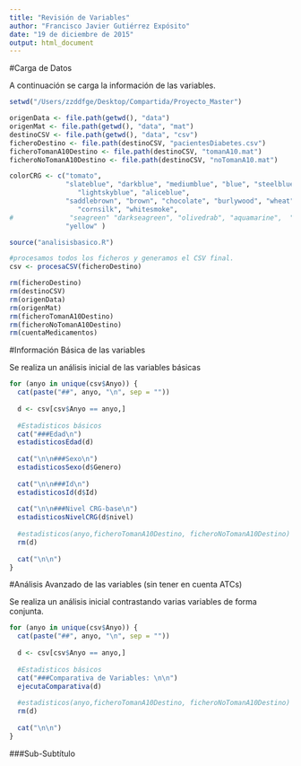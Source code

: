 ```yaml
---
title: "Revisión de Variables"
author: "Francisco Javier Gutiérrez Expósito"
date: "19 de diciembre de 2015"
output: html_document
---
```


#Carga de Datos 

A continuación se carga la información de las variables.

```r
setwd("/Users/zzddfge/Desktop/Compartida/Proyecto_Master")

origenData <- file.path(getwd(), "data")
origenMat <- file.path(getwd(), "data", "mat")
destinoCSV <- file.path(getwd(), "data", "csv")
ficheroDestino <- file.path(destinoCSV, "pacientesDiabetes.csv")
ficheroTomanA10Destino <- file.path(destinoCSV, "tomanA10.mat")
ficheroNoTomanA10Destino <- file.path(destinoCSV, "noTomanA10.mat")

colorCRG <- c("tomato", 
              "slateblue", "darkblue", "mediumblue", "blue", "steelblue", "deepskyblue", "skyblue", 
                 "lightskyblue", "aliceblue",       
              "saddlebrown", "brown", "chocolate", "burlywood", "wheat", "bisque", "blanchedalmond", "beige", 
                 "cornsilk", "whitesmoke",  
#              "seagreen" "darkseagreen", "olivedrab", "aquamarine",  "green", "lightseagreen", "springgreen", "palegreen", "mediumspringgreen", "cyan",  
              "yellow" )

source("analisisbasico.R")

#procesamos todos los ficheros y generamos el CSV final.
csv <- procesaCSV(ficheroDestino)

rm(ficheroDestino)
rm(destinoCSV)
rm(origenData)
rm(origenMat)
rm(ficheroTomanA10Destino)
rm(ficheroNoTomanA10Destino)
rm(cuentaMedicamentos)
```

#Información Básica de las variables

Se realiza un análisis inicial de las variables básicas

```r
for (anyo in unique(csv$Anyo)) {
  cat(paste("##", anyo, "\n", sep = ""))
  
  d <- csv[csv$Anyo == anyo,]
  
  #Estadisticos básicos
  cat("###Edad\n")
  estadisticosEdad(d)
  
  cat("\n\n###Sexo\n")
  estadisticosSexo(d$Genero)
  
  cat("\n\n###Id\n")
  estadisticosId(d$Id)
  
  cat("\n\n###Nivel CRG-base\n")
  estadisticosNivelCRG(d$nivel)
  
  #estadisticos(anyo,ficheroTomanA10Destino, ficheroNoTomanA10Destino)
  rm(d)
  
  cat("\n\n")
}
```

#Análisis Avanzado de las variables (sin tener en cuenta ATCs)

Se realiza un análisis inicial contrastando varias variables de forma conjunta.

```r
for (anyo in unique(csv$Anyo)) {
  cat(paste("##", anyo, "\n", sep = ""))
  
  d <- csv[csv$Anyo == anyo,]
  
  #Estadisticos básicos
  cat("###Comparativa de Variables: \n\n")
  ejecutaComparativa(d)
  
  #estadisticos(anyo,ficheroTomanA10Destino, ficheroNoTomanA10Destino)
  rm(d)
  
  cat("\n\n")
}
```


###Sub-Subtítulo
